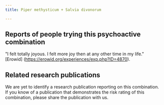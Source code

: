---
title: Piper methysticum + Salvia divonorum

---

## Reports of people trying this psychoactive combination

"I felt totally joyous. I felt more joy then at any other time in my life." [Erowid] (https://erowid.org/experiences/exp.php?ID=4870).


## Related research publications

We are yet to identify a research publication reporting on this combination. If you know of a publication that demonstrates the risk rating of this combination, please share the publication with us.



